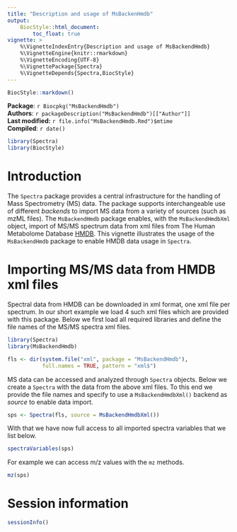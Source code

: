 ```yaml
---
title: "Description and usage of MsBackenHmdb"
output:
    BiocStyle::html_document:
        toc_float: true
vignette: >
    %\VignetteIndexEntry{Description and usage of MsBackendHmdb}
    %\VignetteEngine{knitr::rmarkdown}
    %\VignetteEncoding{UTF-8}
    %\VignettePackage{Spectra}
    %\VignetteDepends{Spectra,BiocStyle}
---
```


```r
BiocStyle::markdown()
```

**Package**: `r Biocpkg("MsBackendHmdb")`<br />
**Authors**: `r packageDescription("MsBackendHmdb")[["Author"]] `<br />
**Last modified:** `r file.info("MsBackendHmdb.Rmd")$mtime`<br />
**Compiled**: `r date()`

```r
library(Spectra)
library(BiocStyle)
```

# Introduction

The `Spectra` package provides a central infrastructure for the handling of Mass
Spectrometry (MS) data. The package supports interchangeable use of different
*backends* to import MS data from a variety of sources (such as mzML files). The
`MsBackendHmdb` package enables, with the `MsBackendHmdbXml` object, import of
MS/MS spectrum data from xml files from The Human Metabolome Database
[HMDB](http://www.hmdb.ca). This vignette illustrates the usage of the
`MsBackendHmdb` package to enable HMDB data usage in `Spectra`.

# Importing MS/MS data from HMDB xml files

Spectral data from HMDB can be downloaded in xml format, one xml file per
spectrum. In our short example we load 4 such xml files which are provided with
this package. Below we first load all required libraries and define the file
names of the MS/MS spectra xml files.

```r
library(Spectra)
library(MsBackendHmdb)

fls <- dir(system.file("xml", package = "MsBackendHmdb"),
           full.names = TRUE, pattern = "xml$")
```

MS data can be accessed and analyzed through `Spectra` objects. Below we create
a `Spectra` with the data from the above xml files. To this end we provide the
file names and specify to use a `MsBackendHmdbXml()` backend as *source* to
enable data import.

```r
sps <- Spectra(fls, source = MsBackendHmdbXml())
```

With that we have now full access to all imported spectra variables that we list
below.

```r
spectraVariables(sps)
```

For example we can access m/z values with the `mz` methods.

```r
mz(sps)
```

# Session information

```r
sessionInfo()
```
